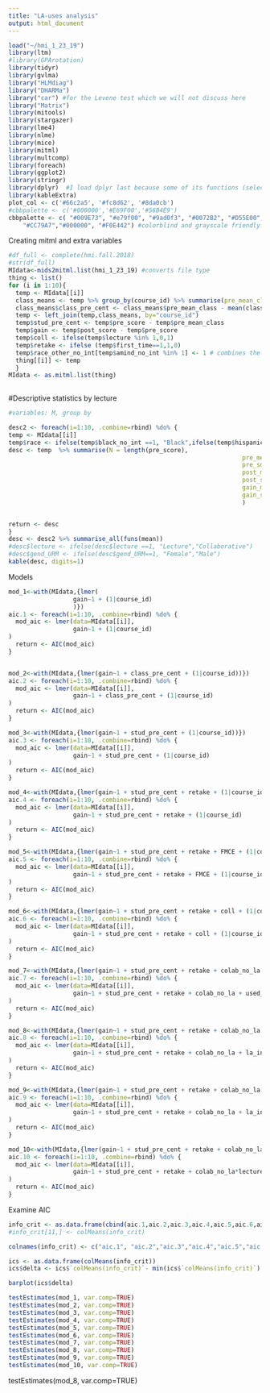 ```yaml
---
title: "LA-uses analysis"
output: html_document
---
```


```r
load("~/hmi_1_23_19")
library(ltm)
#library(GPArotation)
library(tidyr)
library(gvlma)
library("HLMdiag")
library("DHARMa")
library("car") #for the Levene test which we will not discuss here
library("Matrix")
library(mitools)
library(stargazer)
library(lme4)
library(nlme)
library(mice)
library(mitml)
library(multcomp)
library(foreach)
library(ggplot2)
library(stringr)
library(dplyr)  #I load dplyr last because some of its functions (select) will be masked by plyr and it is a PITA to debug
library(kableExtra)
plot_col <- c('#66c2a5', '#fc8d62', '#8da0cb')
#cbbpalette <- c('#000000','#E69F00','#56B4E9')
cbbpalette <- c( "#009E73", "#e79f00", "#9ad0f3", "#0072B2", "#D55E00", 
    "#CC79A7","#000000", "#F0E442") #colorblind and grayscale friendly.
```

Creating mitml and extra variables
```r
#df_full <- complete(hmi.fall.2018)
#str(df_full)
MIdata<-mids2mitml.list(hmi_1_23_19) #converts file type
thing <- list()
for (i in 1:10){
  temp <- MIdata[[i]]
  class_means <- temp %>% group_by(course_id) %>% summarise(pre_mean_class = mean(pre_score))
  class_means$class_pre_cent <- class_means$pre_mean_class - mean(class_means$pre_mean_class)
  temp <- left_join(temp,class_means, by="course_id")
  temp$stud_pre_cent <- temp$pre_score - temp$pre_mean_class
  temp$gain <- temp$post_score - temp$pre_score
  temp$coll <- ifelse(temp$lecture %in% 1,0,1)
  temp$retake <- ifelse (temp$first_time==1,1,0)
  temp$race_other_no_int[temp$amind_no_int %in% 1] <- 1 # combines the american indian students in to the other group there were 61 if these students
  thing[[i]] <- temp
  }
MIdata <- as.mitml.list(thing)
  
```

#Descriptive statistics by lecture
```r
#variables: M, group by

desc2 <- foreach(i=1:10, .combine=rbind) %do% {
temp <- MIdata[[i]]
temp$race <- ifelse(temp$black_no_int ==1, "Black",ifelse(temp$hispanic_no_int ==1, "Hispanic",ifelse(temp$asian_no_int ==1, "Asian",ifelse(temp$pacisland_no_int ==1, "Island",ifelse(temp$race_other_no_int ==1, "Other","White")))))
desc <- temp  %>% summarise(N = length(pre_score),
                                                                 pre_mean = mean(pre_score),
                                                                 pre_sd = sd(pre_score),
                                                                 post_mean = mean(post_score),
                                                                 post_sd = sd(post_score),
                                                                 gain_mean = mean (post_score-pre_score),
                                                                 gain_sd = sd(post_score-pre_score)
                                                                 )


return <- desc
}
desc <- desc2 %>% summarise_all(funs(mean))
#desc$lecture <- ifelse(desc$lecture ==1, "Lecture","Collaborative")
#desc$gend_URM <- ifelse(desc$gend_URM==1, "Female","Male")
kable(desc, digits=1)
```

Models
```r

mod_1<-with(MIdata,{lmer(
                  gain~1 + (1|course_id)
                  )})
aic.1 <- foreach(i=1:10, .combine=rbind) %do% {
  mod_aic <- lmer(data=MIdata[[i]], 
                  gain~1 + (1|course_id)
)
  return <- AIC(mod_aic)
}


mod_2<-with(MIdata,{lmer(gain~1 + class_pre_cent + (1|course_id))})
aic.2 <- foreach(i=1:10, .combine=rbind) %do% {
  mod_aic <- lmer(data=MIdata[[i]], 
                  gain~1 + class_pre_cent + (1|course_id)
)
  return <- AIC(mod_aic)
}

mod_3<-with(MIdata,{lmer(gain~1 + stud_pre_cent + (1|course_id))})
aic.3 <- foreach(i=1:10, .combine=rbind) %do% {
  mod_aic <- lmer(data=MIdata[[i]], 
                  gain~1 + stud_pre_cent + (1|course_id)
)
  return <- AIC(mod_aic)
}

mod_4<-with(MIdata,{lmer(gain~1 + stud_pre_cent + retake + (1|course_id))})
aic.4 <- foreach(i=1:10, .combine=rbind) %do% {
  mod_aic <- lmer(data=MIdata[[i]], 
                  gain~1 + stud_pre_cent + retake + (1|course_id)
)
  return <- AIC(mod_aic)
}

mod_5<-with(MIdata,{lmer(gain~1 + stud_pre_cent + retake + FMCE + (1|course_id))})
aic.5 <- foreach(i=1:10, .combine=rbind) %do% {
  mod_aic <- lmer(data=MIdata[[i]], 
                  gain~1 + stud_pre_cent + retake + FMCE + (1|course_id)
)
  return <- AIC(mod_aic)
}

mod_6<-with(MIdata,{lmer(gain~1 + stud_pre_cent + retake + coll + (1|course_id))})
aic.6 <- foreach(i=1:10, .combine=rbind) %do% {
  mod_aic <- lmer(data=MIdata[[i]], 
                  gain~1 + stud_pre_cent + retake + coll + (1|course_id)
)
  return <- AIC(mod_aic)
}

mod_7<-with(MIdata,{lmer(gain~1 + stud_pre_cent + retake + colab_no_la + used_las + (1|course_id))})
aic.7 <- foreach(i=1:10, .combine=rbind) %do% {
  mod_aic <- lmer(data=MIdata[[i]], 
                  gain~1 + stud_pre_cent + retake + colab_no_la + used_las + (1|course_id)
)
  return <- AIC(mod_aic)
}

mod_8<-with(MIdata,{lmer(gain~1 + stud_pre_cent + retake + colab_no_la + la_in_lab + la_in_lecture + la_in_rec + (1|course_id))})
aic.8 <- foreach(i=1:10, .combine=rbind) %do% {
  mod_aic <- lmer(data=MIdata[[i]], 
                  gain~1 + stud_pre_cent + retake + colab_no_la + la_in_lab + la_in_lecture + la_in_rec + (1|course_id)
)
  return <- AIC(mod_aic)
}

mod_9<-with(MIdata,{lmer(gain~1 + stud_pre_cent + retake + colab_no_la + la_in_lab + la_in_lecture + la_in_rec + lecture + (1|course_id))})
aic.9 <- foreach(i=1:10, .combine=rbind) %do% {
  mod_aic <- lmer(data=MIdata[[i]], 
                  gain~1 + stud_pre_cent + retake + colab_no_la + la_in_lab + la_in_lecture + la_in_rec + lecture + (1|course_id)
)
  return <- AIC(mod_aic)
}

mod_10<-with(MIdata,{lmer(gain~1 + stud_pre_cent + retake + colab_no_la*lecture + la_in_lab + la_in_lecture + la_in_rec + + (1|course_id))})
aic.10 <- foreach(i=1:10, .combine=rbind) %do% {
  mod_aic <- lmer(data=MIdata[[i]], 
                  gain~1 + stud_pre_cent + retake + colab_no_la*lecture + la_in_lab + la_in_lecture + la_in_rec + + (1|course_id)
)
  return <- AIC(mod_aic)
}
```

Examine AIC
```r
info_crit <- as.data.frame(cbind(aic.1,aic.2,aic.3,aic.4,aic.5,aic.6,aic.7, aic.8, aic.9, aic.10))
#info_crit[11,] <- colMeans(info_crit)

colnames(info_crit) <- c("aic.1", "aic.2","aic.3","aic.4","aic.5","aic.6","aic.7", "aic.8","aic.9","aic.10")

ics <- as.data.frame(colMeans(info_crit))
ics$delta <- ics$`colMeans(info_crit)`- min(ics$`colMeans(info_crit)`)

barplot(ics$delta)

```

```r
testEstimates(mod_1, var.comp=TRUE)
testEstimates(mod_2, var.comp=TRUE)
testEstimates(mod_3, var.comp=TRUE)
testEstimates(mod_4, var.comp=TRUE)
testEstimates(mod_5, var.comp=TRUE)
testEstimates(mod_6, var.comp=TRUE)
testEstimates(mod_7, var.comp=TRUE)
testEstimates(mod_8, var.comp=TRUE)
testEstimates(mod_9, var.comp=TRUE)
testEstimates(mod_10, var.comp=TRUE)
```
testEstimates(mod_8, var.comp=TRUE)
